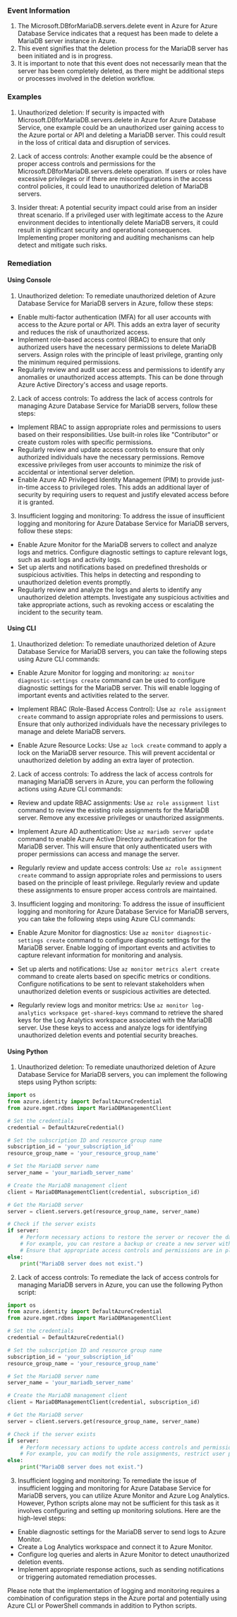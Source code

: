 
### Event Information

1. The Microsoft.DBforMariaDB.servers.delete event in Azure for Azure Database Service indicates that a request has been made to delete a MariaDB server instance in Azure.
2. This event signifies that the deletion process for the MariaDB server has been initiated and is in progress.
3. It is important to note that this event does not necessarily mean that the server has been completely deleted, as there might be additional steps or processes involved in the deletion workflow.


### Examples

1. Unauthorized deletion: If security is impacted with Microsoft.DBforMariaDB.servers.delete in Azure for Azure Database Service, one example could be an unauthorized user gaining access to the Azure portal or API and deleting a MariaDB server. This could result in the loss of critical data and disruption of services.

2. Lack of access controls: Another example could be the absence of proper access controls and permissions for the Microsoft.DBforMariaDB.servers.delete operation. If users or roles have excessive privileges or if there are misconfigurations in the access control policies, it could lead to unauthorized deletion of MariaDB servers.

3. Insider threat: A potential security impact could arise from an insider threat scenario. If a privileged user with legitimate access to the Azure environment decides to intentionally delete MariaDB servers, it could result in significant security and operational consequences. Implementing proper monitoring and auditing mechanisms can help detect and mitigate such risks.

### Remediation

#### Using Console

1. Unauthorized deletion: To remediate unauthorized deletion of Azure Database Service for MariaDB servers in Azure, follow these steps:

- Enable multi-factor authentication (MFA) for all user accounts with access to the Azure portal or API. This adds an extra layer of security and reduces the risk of unauthorized access.
- Implement role-based access control (RBAC) to ensure that only authorized users have the necessary permissions to delete MariaDB servers. Assign roles with the principle of least privilege, granting only the minimum required permissions.
- Regularly review and audit user access and permissions to identify any anomalies or unauthorized access attempts. This can be done through Azure Active Directory's access and usage reports.

2. Lack of access controls: To address the lack of access controls for managing Azure Database Service for MariaDB servers, follow these steps:

- Implement RBAC to assign appropriate roles and permissions to users based on their responsibilities. Use built-in roles like "Contributor" or create custom roles with specific permissions.
- Regularly review and update access controls to ensure that only authorized individuals have the necessary permissions. Remove excessive privileges from user accounts to minimize the risk of accidental or intentional server deletion.
- Enable Azure AD Privileged Identity Management (PIM) to provide just-in-time access to privileged roles. This adds an additional layer of security by requiring users to request and justify elevated access before it is granted.

3. Insufficient logging and monitoring: To address the issue of insufficient logging and monitoring for Azure Database Service for MariaDB servers, follow these steps:

- Enable Azure Monitor for the MariaDB servers to collect and analyze logs and metrics. Configure diagnostic settings to capture relevant logs, such as audit logs and activity logs.
- Set up alerts and notifications based on predefined thresholds or suspicious activities. This helps in detecting and responding to unauthorized deletion events promptly.
- Regularly review and analyze the logs and alerts to identify any unauthorized deletion attempts. Investigate any suspicious activities and take appropriate actions, such as revoking access or escalating the incident to the security team.

#### Using CLI

1. Unauthorized deletion: To remediate unauthorized deletion of Azure Database Service for MariaDB servers, you can take the following steps using Azure CLI commands:

- Enable Azure Monitor for logging and monitoring: `az monitor diagnostic-settings create` command can be used to configure diagnostic settings for the MariaDB server. This will enable logging of important events and activities related to the server.

- Implement RBAC (Role-Based Access Control): Use `az role assignment create` command to assign appropriate roles and permissions to users. Ensure that only authorized individuals have the necessary privileges to manage and delete MariaDB servers.

- Enable Azure Resource Locks: Use `az lock create` command to apply a lock on the MariaDB server resource. This will prevent accidental or unauthorized deletion by adding an extra layer of protection.

2. Lack of access controls: To address the lack of access controls for managing MariaDB servers in Azure, you can perform the following actions using Azure CLI commands:

- Review and update RBAC assignments: Use `az role assignment list` command to review the existing role assignments for the MariaDB server. Remove any excessive privileges or unauthorized assignments.

- Implement Azure AD authentication: Use `az mariadb server update` command to enable Azure Active Directory authentication for the MariaDB server. This will ensure that only authenticated users with proper permissions can access and manage the server.

- Regularly review and update access controls: Use `az role assignment create` command to assign appropriate roles and permissions to users based on the principle of least privilege. Regularly review and update these assignments to ensure proper access controls are maintained.

3. Insufficient logging and monitoring: To address the issue of insufficient logging and monitoring for Azure Database Service for MariaDB servers, you can take the following steps using Azure CLI commands:

- Enable Azure Monitor for diagnostics: Use `az monitor diagnostic-settings create` command to configure diagnostic settings for the MariaDB server. Enable logging of important events and activities to capture relevant information for monitoring and analysis.

- Set up alerts and notifications: Use `az monitor metrics alert create` command to create alerts based on specific metrics or conditions. Configure notifications to be sent to relevant stakeholders when unauthorized deletion events or suspicious activities are detected.

- Regularly review logs and monitor metrics: Use `az monitor log-analytics workspace get-shared-keys` command to retrieve the shared keys for the Log Analytics workspace associated with the MariaDB server. Use these keys to access and analyze logs for identifying unauthorized deletion events and potential security breaches.

#### Using Python

1. Unauthorized deletion: To remediate unauthorized deletion of Azure Database Service for MariaDB servers, you can implement the following steps using Python scripts:

```python
import os
from azure.identity import DefaultAzureCredential
from azure.mgmt.rdbms import MariaDBManagementClient

# Set the credentials
credential = DefaultAzureCredential()

# Set the subscription ID and resource group name
subscription_id = 'your_subscription_id'
resource_group_name = 'your_resource_group_name'

# Set the MariaDB server name
server_name = 'your_mariadb_server_name'

# Create the MariaDB management client
client = MariaDBManagementClient(credential, subscription_id)

# Get the MariaDB server
server = client.servers.get(resource_group_name, server_name)

# Check if the server exists
if server:
    # Perform necessary actions to restore the server or recover the data
    # For example, you can restore a backup or create a new server with the same configuration
    # Ensure that appropriate access controls and permissions are in place to prevent future unauthorized deletions
else:
    print("MariaDB server does not exist.")
```

2. Lack of access controls: To remediate the lack of access controls for managing MariaDB servers in Azure, you can use the following Python script:

```python
import os
from azure.identity import DefaultAzureCredential
from azure.mgmt.rdbms import MariaDBManagementClient

# Set the credentials
credential = DefaultAzureCredential()

# Set the subscription ID and resource group name
subscription_id = 'your_subscription_id'
resource_group_name = 'your_resource_group_name'

# Set the MariaDB server name
server_name = 'your_mariadb_server_name'

# Create the MariaDB management client
client = MariaDBManagementClient(credential, subscription_id)

# Get the MariaDB server
server = client.servers.get(resource_group_name, server_name)

# Check if the server exists
if server:
    # Perform necessary actions to update access controls and permissions
    # For example, you can modify the role assignments, restrict user privileges, or implement Azure AD authentication
else:
    print("MariaDB server does not exist.")
```

3. Insufficient logging and monitoring: To remediate the issue of insufficient logging and monitoring for Azure Database Service for MariaDB servers, you can utilize Azure Monitor and Azure Log Analytics. However, Python scripts alone may not be sufficient for this task as it involves configuring and setting up monitoring solutions. Here are the high-level steps:

- Enable diagnostic settings for the MariaDB server to send logs to Azure Monitor.
- Create a Log Analytics workspace and connect it to Azure Monitor.
- Configure log queries and alerts in Azure Monitor to detect unauthorized deletion events.
- Implement appropriate response actions, such as sending notifications or triggering automated remediation processes.

Please note that the implementation of logging and monitoring requires a combination of configuration steps in the Azure portal and potentially using Azure CLI or PowerShell commands in addition to Python scripts.

